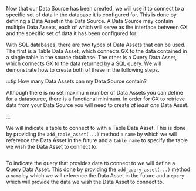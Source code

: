 Now that our Data Source has been created, we will use it to connect to a specific set of data in the database it is configured for.  This is done by defining a Data Asset in the Data Source.  A Data Source may contain multiple Data Assets, each of which will serve as the interface between GX and the specific set of data it has been configured for.

With SQL databases, there are two types of Data Assets that can be used.  The first is a Table Data Asset, which connects GX to the data contained in a single table in the source database.  The other is a Query Data Asset, which connects GX to the data returned by a SQL query.  We will demonstrate how to create both of these in the following steps.

:::tip How many Data Assets can my Data Source contain?

Although there is no set maximum number of Data Assets you can define for a datasource, there is a functional minimum.  In order for GX to retrieve data from your Data Source you will need to create *at least one* Data Asset.

:::

We will indicate a table to connect to with a Table Data Asset.  This is done by providing the `add_table_asset(...)` method a `name` by which we will reference the Data Asset in the future and a `table_name` to specify the table we wish the Data Asset to connect to.

```python title="Python" name="version-0.17.23 docs/docusaurus/versioned_docs/version-0.17.23/snippets/aws_redshift_deployment_patterns.py table_asset"
```

To indicate the query that provides data to connect to we will define a Query Data Asset.  This done by providing the `add_query_asset(...)` method a `name` by which we will reference the Data Asset in the future and a `query` which will provide the data we wish the Data Asset to connect to.

```python title="Python" name="version-0.17.23 docs/docusaurus/versioned_docs/version-0.17.23/snippets/aws_redshift_deployment_patterns.py query_asset"
```
